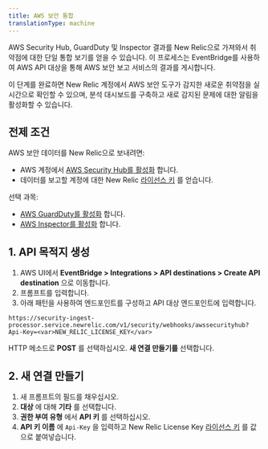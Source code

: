 ```yaml
---
title: AWS 보안 통합
translationType: machine
---
```


AWS Security Hub, GuardDuty 및 Inspector 결과를 New Relic으로 가져와서 취약점에 대한 단일 통합 보기를 얻을 수 있습니다. 이 프로세스는 EventBridge를 사용하여 AWS API 대상을 통해 AWS 보안 보고 서비스의 결과를 게시합니다.

이 단계를 완료하면 New Relic 계정에서 AWS 보안 도구가 감지한 새로운 취약점을 실시간으로 확인할 수 있으며, 분석 대시보드를 구축하고 새로 감지된 문제에 대한 알림을 활성화할 수 있습니다.

## 전제 조건

AWS 보안 데이터를 New Relic으로 보내려면:

* AWS 계정에서 [AWS Security Hub를 활성화](https://docs.aws.amazon.com/securityhub/latest/userguide/securityhub-settingup.html) 합니다.
* 데이터를 보고할 계정에 대한 New Relic [라이선스 키](/docs/accounts-partnerships/install-new-relic/account-setup/license-key) 를 얻습니다.

선택 과목:

* [AWS GuardDuty를 활성화](https://docs.aws.amazon.com/guardduty/latest/ug/guardduty_settingup.html) 합니다.
* [AWS Inspector를 활성화](https://docs.aws.amazon.com/inspector/latest/user/getting_started_tutorial.h) 합니다.

## 1. API 목적지 생성

1. AWS UI에서 **EventBridge > Integrations > API destinations > Create API destination** 으로 이동합니다.
2. 프롬프트를 입력합니다.
3. 아래 패턴을 사용하여 엔드포인트를 구성하고 API 대상 엔드포인트에 입력합니다.

```
https://security-ingest-processor.service.newrelic.com/v1/security/webhooks/awssecurityhub?Api-Key=<var>NEW_RELIC_LICENSE_KEY</var>
```

HTTP 메소드로 **POST** 를 선택하십시오. **새 연결 만들기를** 선택합니다.

## 2. 새 연결 만들기

1. 새 프롬프트의 필드를 채우십시오.
2. **대상** 에 대해 **기타** 를 선택합니다.
3. **권한 부여 유형** 에서 **API 키** 를 선택하십시오.
4. **API 키 이름** 에 `Api-Key` 을 입력하고 New Relic License Key [라이선스 키](/docs/accounts-partnerships/install-new-relic/account-setup/license-key) 를 값으로 붙여넣습니다.